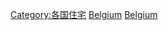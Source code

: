 {{Commonscat|Houses in Belgium}}

[[Category:各国住宅|Category:各国住宅]]
[[Category:欧洲住宅|Belgium]]
[[Category:比利時建築物|Belgium]]